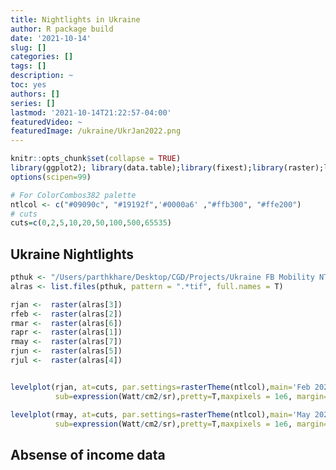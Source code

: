 ```yaml
---
title: Nightlights in Ukraine
author: R package build
date: '2021-10-14'
slug: []
categories: []
tags: []
description: ~
toc: yes
authors: []
series: []
lastmod: '2021-10-14T21:22:57-04:00'
featuredVideo: ~
featuredImage: /ukraine/UkrJan2022.png
---
```




```r
knitr::opts_chunk$set(collapse = TRUE)
library(ggplot2); library(data.table);library(fixest);library(raster);library(rasterVis)
options(scipen=99)

# For ColorCombos382 palette
ntlcol <- c("#09090c", "#19192f",'#0000a6' ,"#ffb300", "#ffe200")
# cuts
cuts=c(0,2,5,10,20,50,100,500,65535)

```

## Ukraine Nightlights

```r
pthuk <- "/Users/parthkhare/Desktop/CGD/Projects/Ukraine FB Mobility NTL/nightlights/Ukraine mosaics/2022"
alras <- list.files(pthuk, pattern = ".*tif", full.names = T)

rjan <-  raster(alras[3])
rfeb <-  raster(alras[2])
rmar <-  raster(alras[6])
rapr <-  raster(alras[1])
rmay <-  raster(alras[7])
rjun <-  raster(alras[5])
rjul <-  raster(alras[4])


levelplot(rjan, at=cuts, par.settings=rasterTheme(ntlcol),main='Feb 2022',
          sub=expression(Watt/cm2/sr),pretty=T,maxpixels = 1e6, margin=F)

levelplot(rmay, at=cuts, par.settings=rasterTheme(ntlcol),main='May 2022',
          sub=expression(Watt/cm2/sr),pretty=T,maxpixels = 1e6, margin=F)

```


<!-- <br />  -->
<!-- <br />  -->


## Absense of income data


<!-- - Addressing negative values: addressing negative months across districts -->
<!--   - V1: Replacing negative values for months with 0 at district level and subsequently aggregating to country level  -->
<!--   - V2: Replacing negative values for months with positive value from preceding months at district level and  -->



